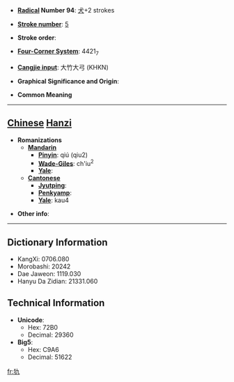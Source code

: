 * '''[[Wiktionary:Chinese radical index| Radical]] Number 94''': [[Wiktionary:Chinese radical index 犬|犬]]+2 strokes

* '''[[Wiktionary:Chinese total strokes index|Stroke number]]''': [[Wiktionary:Chinese total strokes index 5|5]]

* '''Stroke order''': 

* '''[[Wiktionary:Chinese four corner index|Four-Corner System]]''': 4421<sub>7</sub>

* '''[[Wiktionary:Chinese Cangjie index|Cangjie input]]''': 大竹大弓 (KHKN)

* '''Graphical Significance and Origin''': 

* '''Common Meaning'''

----

== [[Chinese]] [[Hanzi]] ==

* '''Romanizations'''
** '''[[Mandarin]]'''
*** '''[[Pinyin]]''': qiú (qiu2)
*** '''[[Wade-Giles]]''': ch'iu<sup>2</sup>
*** '''[[Yale]]''': 
** '''[[Cantonese]]'''
*** '''[[Jyutping]]''':
*** '''[[Penkyamp]]''': 
*** '''[[Yale]]''': kau4

* '''Other info''': 

----

== Dictionary Information ==

* KangXi: 0706.080
* Morobashi: 20242
* Dae Jaweon: 1119.030
* Hanyu Da Zidian: 21331.060

== Technical Information ==

* '''Unicode''':
** Hex: 72B0
** Decimal: 29360
* '''Big5''':
** Hex: C9A6
** Decimal: 51622

[[fr:犰]]